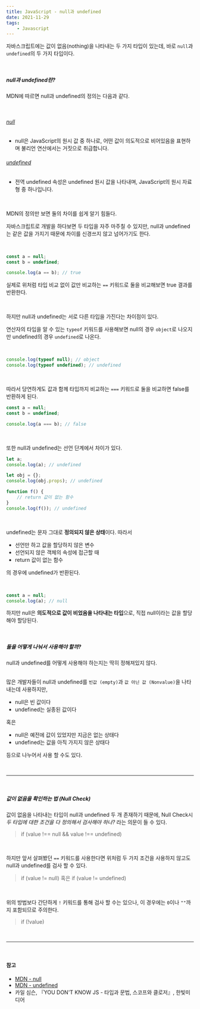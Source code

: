 ```yaml
---
title: JavaScript - null과 undefined
date: 2021-11-29
tags:
    - Javascript
---
```


자바스크립트에는 값이 없음(nothing)을 나타내는 두 가지 타입이 있는데, 바로 `null`과 `undefined`의 두 가지 타입이다.

<br />

##### null과 undefined란?

MDN에 따르면 null과 undefined의 정의는 다음과 같다.

<br />

###### [null](https://developer.mozilla.org/ko/docs/Web/JavaScript/Reference/Global_Objects/null)

-   null은 JavaScript의 원시 값 중 하나로, 어떤 값이 의도적으로 비어있음을 표현하며 불리언 연산에서는 거짓으로 취급합니다.

###### [undefined](https://developer.mozilla.org/ko/docs/Web/JavaScript/Reference/Global_Objects/undefined)

-   전역 undefined 속성은 undefined 원시 값을 나타내며, JavaScript의 원시 자료형 중 하나입니다.

<br />

MDN의 정의만 보면 둘의 차이를 쉽게 알기 힘들다.

자바스크립트로 개발을 하다보면 두 타입을 자주 마주칠 수 있지만, null과 undefined는 같은 값을 가지기 때문에 차이를 신경쓰지 않고 넘어가기도 한다.

<br />

```js
const a = null;
const b = undefined;

console.log(a == b); // true
```

실제로 위처럼 타입 비교 없이 값만 비교하는 `==` 키워드로 둘을 비교해보면 true 결과를 반환한다.

<br />

하지만 null과 undefined는 서로 다른 타입을 가진다는 차이점이 있다.

연산자의 타입을 알 수 있는 `typeof` 키워드를 사용해보면 null의 경우 `object`로 나오지만 undefined의 경우 `undefined`로 나온다.

<br />

```js
console.log(typeof null); // object
console.log(typeof undefined); // undefined
```

<br />

따라서 당연하게도 값과 함께 타입까지 비교하는 `===` 키워드로 둘을 비교하면 false를 반환하게 된다.

```js
const a = null;
const b = undefined;

console.log(a === b); // false
```

<br />

또한 null과 undefined는 선언 단계에서 차이가 있다.

```js
let a;
console.log(a); // undefined

let obj = {};
console.log(obj.props); // undefined

function f() {
	// return 값이 없는 함수
}
console.log(f()); // undefined
```

<br />

undefined는 문자 그대로 **정의되지 않은 상태**이다. 따라서

-   선언만 하고 값을 할당하지 않은 변수
-   선언되지 않은 객체의 속성에 접근할 때
-   return 값이 없는 함수

의 경우에 undefined가 반환된다.

<br />

```js
const a = null;
console.log(a); // null
```

하지만 null은 **의도적으로 값이 비었음을 나타내는 타입**으로, 직접 null이라는 값을 할당해야 할당된다.

<br />

##### 둘을 어떻게 나눠서 사용해야 할까?

null과 undefined를 어떻게 사용해야 하는지는 딱히 정해져있지 않다. <br/><br/>

많은 개발자들이 null과 undefined를 `빈값 (empty)`과 `값 아닌 값 (Nonvalue)`을 나타내는데 사용하지만,

-   null은 빈 값이다
-   undefined는 실종된 값이다

혹은

-   null은 예전에 값이 있었지만 지금은 없는 상태다
-   undefined는 값을 아직 가지지 않은 상태다

등으로 나누어서 사용 할 수도 있다.

<br />

---

<br />

##### 값이 없음을 확인하는 법 (Null Check)

값이 없음을 나타내는 타입이 null과 undefined 두 개 존재하기 때문에, Null Check시 _두 타입에 대한 조건을 다 정의해서 검사해야 하나?_ 라는 의문이 들 수 있다.

> if (value !== null && value !== undefined)

<br />

하지만 앞서 살펴봤던 `==` 키워드를 사용한다면 위처럼 두 가지 조건을 사용하지 않고도 null과 undefined를 검사 할 수 있다.

> if (value != null) 혹은 if (value != undefined)

<br />

위의 방법보다 간단하게 `!` 키워드를 통해 검사 할 수는 있으나, 이 경우에는 `0`이나 `""`까지 포함되므로 주의한다.

> if (!value)

<br />

---

<br />

#### 참고

-   [MDN - null](https://developer.mozilla.org/ko/docs/Web/JavaScript/Reference/Global_Objects/null)
-   [MDN - undefined](https://developer.mozilla.org/ko/docs/Web/JavaScript/Reference/Global_Objects/undefined)
-   카일 심슨, 『YOU DON'T KNOW JS - 타입과 문법, 스코프와 클로저』, 한빛미디어
